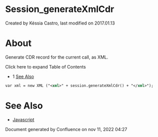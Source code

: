 
# Session_generateXmlCdr 

 Created by  Késsia Castro, last modified on 2017.01.13

# About

Generate CDR record for the current call, as XML.

Click here to expand Table of Contents

* 1 [See Also](#-freeswitch--session_generatexmlcdr-)

```xml
var xml = new XML ("<xml>" + session.generateXmlCdr() + "</xml>");
```

# See Also

* [Javascript](../index.mdx#api)

Document generated by Confluence on nov 11, 2022 04:27
